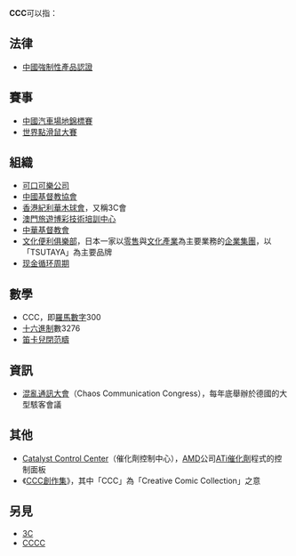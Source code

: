 {{TOCright}}
'''CCC'''可以指：

== 法律 ==
* [[中國強制性產品認證|中國強制性產品認證]]

== 賽事 ==
* [[中國汽車場地錦標賽|中國汽車場地錦標賽]]
* [[世界點滑鼠大賽|世界點滑鼠大賽]]

== 組織 ==
* [[可口可樂公司|可口可樂公司]]
* [[中國基督教協會|中國基督教協會]]
* [[香港|香港]][[紀利華木球會|紀利華木球會]]，又稱3C會
* [[澳門旅遊博彩技術培訓中心|澳門旅遊博彩技術培訓中心]]
* [[中華基督教會全國總會|中華基督教會]]
* [[文化便利俱樂部|文化便利俱樂部]]，日本一家以[[零售|零售]]與[[文化產業|文化產業]]為主要業務的[[企業集團|企業集團]]，以「TSUTAYA」為主要品牌
* [[现金循环周期|现金循环周期]]

== 數學 ==
* CCC，即[[羅馬數字|羅馬數字]]300
* [[十六進制|十六進制]]數3276
* [[笛卡兒閉范疇|笛卡兒閉范疇]]

== 資訊 ==
* [[混亂通訊大會|混亂通訊大會]]（Chaos Communication Congress），每年底舉辦於德國的大型駭客會議

==其他 ==
* [[Catalyst_Control_Center|Catalyst Control Center]]（催化劑控制中心），[[超威半導體|AMD]]公司[[ATi催化劑|ATi催化劑]]程式的控制面板
* 《[[CCC創作集|CCC創作集]]》，其中「CCC」為「Creative Comic Collection」之意

== 另見 ==
* [[3C|3C]]
* [[CCCC|CCCC]]

{{disambig|Cat=三字拉丁字母缩写消歧义}}